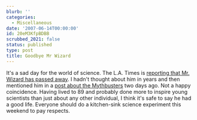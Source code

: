 ```yaml
---
blurb: ''
categories:
  - Miscellaneous
date: '2007-06-14T00:00:00'
id: 20eM3KfpBDBB
scrubbed_2021: false
status: published
type: post
title: Goodbye Mr Wizard
---
```


It's a sad day for the world of science. The L.A. Times is
[reporting that Mr. Wizard has passed away](http://www.latimes.com/news/local/la-me-herbert13jun13,0,7656221.story).
I hadn't thought about him in years and then mentioned him in a
[post about the Mythbusters](http://www.alanwsmith.com/blog/2007/06/12/condensed-mythbusters/)
two days ago. Not a happy coincidence. Having lived to 89 and
probably done more to inspire young scientists than just about any
other individual, I think it's safe to say he had a good life.
Everyone should do a kitchen-sink science experiment this weekend
to pay respects.
